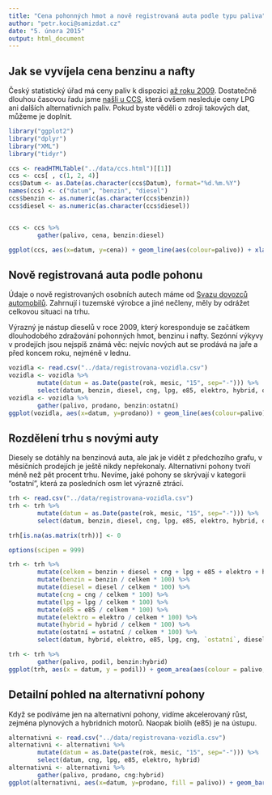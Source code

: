 ```yaml
---
title: "Cena pohonných hmot a nově registrovaná auta podle typu paliva"
author: "petr.koci@samizdat.cz"
date: "5. února 2015"
output: html_document
---
```


## Jak se vyvíjela cena benzinu a nafty
Český statistický úřad má ceny paliv k dispozici [až roku 2009](http://www.czso.cz/csu/csu.nsf/kalendar/aktual-tdb). Dostatečně dlouhou časovou řadu jsme [našli u CCS](http://www.ccs.cz/pages/phm2.php), která ovšem nesleduje ceny LPG ani dalších alternativních paliv. Pokud byste věděli o zdroji takových dat, můžeme je doplnit.

```r
library("ggplot2")
library("dplyr")
library("XML")
library("tidyr")

ccs <- readHTMLTable("../data/ccs.html")[[1]]
ccs <- ccs[ , c(1, 2, 4)]
ccs$Datum <- as.Date(as.character(ccs$Datum), format="%d.%m.%Y")
names(ccs) <- c("datum", "benzin", "diesel")
ccs$benzin <- as.numeric(as.character(ccs$benzin))
ccs$diesel <- as.numeric(as.character(ccs$diesel))


ccs <- ccs %>%
        gather(palivo, cena, benzin:diesel)

ggplot(ccs, aes(x=datum, y=cena)) + geom_line(aes(colour=palivo)) + xlab(label = "") + ylab(label = "cena v korunách za litr") + ggtitle("Průměrná cena pohonných hmot (zdroj: CCS)") + scale_colour_brewer(type="qual", palette = 6)
```

## Nově registrovaná auta podle pohonu

Údaje o nově registrovaných osobních autech máme od [Svazu dovozců automobilů](http://portal.sda-cia.cz/stat.php?n#str=nova). Zahrnují i tuzemské výrobce a jiné nečleny, měly by odrážet celkovou situaci na trhu.

Výrazný je nástup dieselů v roce 2009, který koresponduje se začátkem dlouhodobého zdražování pohonných hmot, benzinu i nafty. Sezónní výkyvy v prodejích jsou nejspíš známá věc: nejvíc nových aut se prodává na jaře a před koncem roku, nejméně v lednu.

```r
vozidla <- read.csv("../data/registrovana-vozidla.csv")
vozidla <- vozidla %>%
        mutate(datum = as.Date(paste(rok, mesic, "15", sep="-"))) %>%
        select(datum, benzin, diesel, cng, lpg, e85, elektro, hybrid, ostatní)
vozidla <- vozidla %>%
        gather(palivo, prodano, benzin:ostatní)
ggplot(vozidla, aes(x=datum, y=prodano)) + geom_line(aes(colour=palivo)) + xlab(label = "") + ylab(label = "prodaných kusů") + ggtitle("Nově registrovaná auta podle paliva (zdroj: SDA)") + scale_colour_brewer(type="qual", palette = 6)
```

## Rozdělení trhu s novými auty

Diesely se dotáhly na benzinová auta, ale jak je vidět z předchozího grafu, v měsíčních prodejích je ještě nikdy nepřekonaly. Alternativní pohony tvoří méně než pět procent trhu. Nevíme, jaké pohony se skrývají v kategorii "ostatní", která za posledních osm let výrazně ztrácí.

```r
trh <- read.csv("../data/registrovana-vozidla.csv")
trh <- trh %>%
        mutate(datum = as.Date(paste(rok, mesic, "15", sep="-"))) %>%
        select(datum, benzin, diesel, cng, lpg, e85, elektro, hybrid, ostatní)

trh[is.na(as.matrix(trh))] <- 0

options(scipen = 999)

trh <- trh %>%
        mutate(celkem = benzin + diesel + cng + lpg + e85 + elektro + hybrid + ostatní) %>%
        mutate(benzin = benzin / celkem * 100) %>%
        mutate(diesel = diesel / celkem * 100) %>%
        mutate(cng = cng / celkem * 100) %>%
        mutate(lpg = lpg / celkem * 100) %>%
        mutate(e85 = e85 / celkem * 100) %>%
        mutate(elektro = elektro / celkem * 100) %>%
        mutate(hybrid = hybrid / celkem * 100) %>%
        mutate(ostatní = ostatní / celkem * 100) %>%
        select(datum, hybrid, elektro, e85, lpg, cng, `ostatní`, diesel, benzin)

trh <- trh %>%
        gather(palivo, podil, benzin:hybrid)
ggplot(trh, aes(x = datum, y = podil)) + geom_area(aes(colour = palivo, fill = palivo), position = 'stack') + scale_colour_brewer(type="qual", palette = 6) + scale_fill_brewer(type="qual", palette = 6) + xlab("") + ylab("podíl na trhu v procentech") + ggtitle("Podíl pohonů na trhu s novými auty (zdroj: SDA)")
```

## Detailní pohled na alternativní pohony

Když se podíváme jen na alternativní pohony, vidíme akcelerovaný růst, zejména plynových a hybridních motorů. Naopak biolíh (e85) je na ústupu.

```r
alternativni <- read.csv("../data/registrovana-vozidla.csv")
alternativni <- alternativni %>%
        mutate(datum = as.Date(paste(rok, mesic, "15", sep="-"))) %>%
        select(datum, cng, lpg, e85, elektro, hybrid)
alternativni <- alternativni %>%
        gather(palivo, prodano, cng:hybrid)
ggplot(alternativni, aes(x=datum, y=prodano, fill = palivo)) + geom_bar(stat = "identity") + xlab(label = "") + ylab(label = "prodaných kusů") + ggtitle("Nově registrovaná auta, jen alternativní paliva bez \"ostatních\" (zdroj: SDA)") + scale_fill_brewer(type="qual", palette = 6)
```
